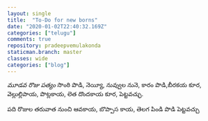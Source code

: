 ```yaml
---
layout: single
title:  "To-Do for new borns"
date: "2020-01-02T22:40:32.169Z"
categories: ["telugu"]
comments: true
repository: pradeepvemulakonda
staticman.branch: master
classes: wide
categories: ["blog"]
---
```


*మూడవ రొజు పత్యం*
సొంఠి పొడి, నెయ్యీ, నువ్వుల నునె, కారం పొడి,బీరకయ కూర, వెల్లుల్లిపాయ, పొట్లకాయ, లెత దొందకాయ కూర, పెట్టవచ్ఛు.

పది రొజుల తరువాత నుంచి ఆవకాయ, బొప్పాస కాయ, తెలగ పిండి పొడి పెట్టవచ్చు

